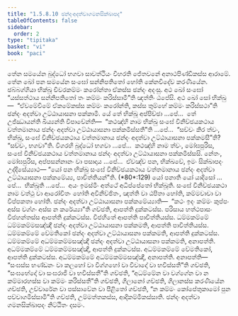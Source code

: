 ```yaml
---
title: "1.5.8.10 ඡන්දංඅදත්වාගමනසික්ඛාපද"
tableOfContents: false
sidebar:
  order: 2
type: "tipitaka"
basket: "vi"
book: "paci"
---
```



<DynamicBreadcrumb />

<Division number="479" book="paci">

<Paragraph number="1411" book="paci">
තේන සමයේන බුද්ධෝ භගවා සාවත්ථියං විහරති ජේතවනේ අනාථපිණ්ඩිකස්ස ආරාමේ. තේන ඛෝ පන සමයේන සංඝෝ සන්නිපතිතෝ හෝති කේනචිදේව කරණීයේන. ඡබ්බග්ගියා භික්ඛූ චීවරකම්මං කරෝන්තා ඒකස්ස ඡන්දං අදංසු. අථ ඛෝ සංඝෝ “යස්සත්ථාය සන්නිපතිතෝ තං කම්මං කරිස්සාමී”ති ඤත්තිං ඨපේසි. අථ ඛෝ සෝ භික්ඛු—  “ඒවමේවිමේ ඒකමේකස්ස කම්මං කරෝන්ති, කස්ස තුම්හේ කම්මං කරිස්සථා”ති ඡන්දං අදත්වා උට්ඨායාසනා පක්කාමි.
</Paragraph>

<Paragraph number="1412" book="paci">
යේ තේ භික්ඛූ අප්පිච්ඡා …පේ…  තේ උජ්ඣායන්ති ඛිය්‍යන්ති විපාචේන්ති—  “කථඤ්හි නාම භික්ඛු සංඝේ විනිච්ඡයකථාය වත්තමානාය ඡන්දං අදත්වා උට්ඨායාසනා පක්කමිස්සතී”ති …පේ…  “සච්චං කිර ත්වං, භික්ඛු, සංඝේ විනිච්ඡයකථාය වත්තමානාය ඡන්දං අදත්වා උට්ඨායාසනා පක්කමසී”ති? “සච්චං, භගවා”ති. විගරහි බුද්ධෝ භගවා …පේ…  කථඤ්හි නාම ත්වං, මෝඝපුරිස, සංඝේ විනිච්ඡයකථාය වත්තමානාය ඡන්දං අදත්වා උට්ඨායාසනා පක්කමිස්සසි. නේතං, මෝඝපුරිස, අප්පසන්නානං වා පසාදාය …පේ…  ඒවඤ්ච පන, භික්ඛවේ, ඉමං සික්ඛාපදං උද්දිසේය්‍යාථ—
</Paragraph>

</Division>
<Division number="480" book="paci">

<Paragraph number="1413" book="paci">
<Emphasis>“යෝ පන භික්ඛු සංඝේ විනිච්ඡයකථාය වත්තමානාය ඡන්දං අදත්වා උට්ඨායාසනා පක්කමේය්‍ය, පාචිත්තියන්”</Emphasis>ති. (*80*:<Emphasis>129</Emphasis>)
</Paragraph>

</Division>
<Division number="481" book="paci">

<Paragraph number="1414" book="paci">
<Emphasis>යෝ පනා</Emphasis>ති යෝ යාදිසෝ …පේ…  <Emphasis>භික්ඛූ</Emphasis>ති …පේ…  අයං ඉමස්මිං අත්ථේ අධිප්පේතෝ භික්ඛූති.
</Paragraph>

<Paragraph number="1415" book="paci">
<Emphasis>සංඝේ විනිච්ඡයකථා</Emphasis> නාම වත්ථු වා ආරෝචිතං හෝති අවිනිච්ඡිතං, ඤත්ති වා ඨපිතා හෝති, කම්මවාචා වා විප්පකතා හෝති.
</Paragraph>

<Paragraph number="1416" book="paci">
<Emphasis>ඡන්දං අදත්වා උට්ඨායාසනා පක්කමේය්‍යා</Emphasis>ති—  “කථං ඉදං කම්මං කුප්පං අස්ස වග්ගං අස්ස න කරේය්‍යා”ති ගච්ඡති, ආපත්ති දුක්කටස්ස. පරිසාය හත්ථපාසං විජහන්තස්ස ආපත්ති දුක්කටස්ස. විජහිතේ ආපත්ති පාචිත්තියස්ස.
</Paragraph>

</Division>
<Division number="482" book="paci">

<Paragraph number="1417" book="paci">
ධම්මකම්මේ ධම්මකම්මසඤ්ඤී ඡන්දං අදත්වා උට්ඨායාසනා පක්කමති, ආපත්ති පාචිත්තියස්ස. ධම්මකම්මේ වේමතිකෝ ඡන්දං අදත්වා උට්ඨායාසනා පක්කමති, ආපත්ති දුක්කටස්ස. ධම්මකම්මේ අධම්මකම්මසඤ්ඤී ඡන්දං අදත්වා උට්ඨායාසනා පක්කමති, අනාපත්ති. අධම්මකම්මේ ධම්මකම්මසඤ්ඤී, ආපත්ති දුක්කටස්ස. අධම්මකම්මේ වේමතිකෝ, ආපත්ති දුක්කටස්ස. අධම්මකම්මේ අධම්මකම්මසඤ්ඤී, අනාපත්ති.
</Paragraph>

</Division>
<Division number="483" book="paci">

<Paragraph number="1418" book="paci">
අනාපත්ති—  “සංඝස්ස භණ්ඩනං වා කලහෝ වා විග්ගහෝ වා විවාදෝ වා භවිස්සතී”ති ගච්ඡති, “සංඝභේදෝ වා සංඝරාජි වා භවිස්සතී”ති ගච්ඡති, “අධම්මේන වා වග්ගේන වා න කම්මාරහස්ස වා කම්මං කරිස්සතී”ති ගච්ඡති, ගිලානෝ ගච්ඡති, ගිලානස්ස කරණීයේන ගච්ඡති, උච්චාරේන වා පස්සාවේන වා පීළිතෝ ගච්ඡති, “න කම්මං කෝපේතුකාමෝ පුන පච්චාගමිස්සාමී”ති ගච්ඡති, උම්මත්තකස්ස, ආදිකම්මිකස්සාති.

</Paragraph>
</Division>

<Paragraph number="1419" type="center" book="paci">
ඡන්දං අදත්වා ගමනසික්ඛාපදං නිට්ඨිතං දසමං.
</Paragraph>